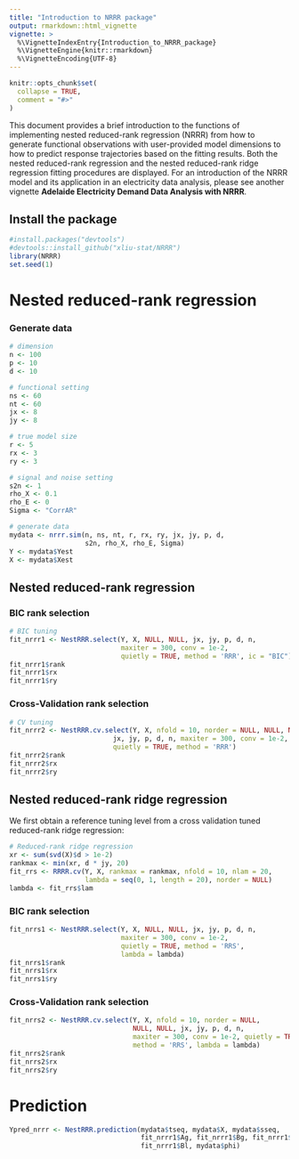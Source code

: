 ```yaml
---
title: "Introduction to NRRR package"
output: rmarkdown::html_vignette
vignette: >
  %\VignetteIndexEntry{Introduction_to_NRRR_package}
  %\VignetteEngine{knitr::rmarkdown}
  %\VignetteEncoding{UTF-8}
---
```


```r
knitr::opts_chunk$set(
  collapse = TRUE,
  comment = "#>"
)
```

This document provides a brief introduction to the functions of implementing nested reduced-rank regression (NRRR) from how to generate functional observations with user-provided model dimensions to how to predict response trajectories based on the fitting results. Both the nested reduced-rank regression and the nested reduced-rank ridge regression fitting procedures are displayed. For an introduction of the NRRR model and its application in an electricity data analysis, please see another vignette **Adelaide Electricity Demand Data Analysis with NRRR**. 

## Install the package
```r
#install.packages("devtools")
#devtools::install_github("xliu-stat/NRRR")
library(NRRR)
set.seed(1)
```

# Nested reduced-rank regression
### Generate data
```r
# dimension
n <- 100
p <- 10
d <- 10

# functional setting
ns <- 60
nt <- 60
jx <- 8
jy <- 8

# true model size
r <- 5
rx <- 3
ry <- 3

# signal and noise setting
s2n <- 1
rho_X <- 0.1
rho_E <- 0
Sigma <- "CorrAR"

# generate data
mydata <- nrrr.sim(n, ns, nt, r, rx, ry, jx, jy, p, d,
                   s2n, rho_X, rho_E, Sigma)
Y <- mydata$Yest
X <- mydata$Xest
```

## Nested reduced-rank regression
### BIC rank selection
```r
# BIC tuning
fit_nrrr1 <- NestRRR.select(Y, X, NULL, NULL, jx, jy, p, d, n, 
                            maxiter = 300, conv = 1e-2,
                            quietly = TRUE, method = 'RRR', ic = "BIC")
fit_nrrr1$rank
fit_nrrr1$rx
fit_nrrr1$ry
```

### Cross-Validation rank selection
```r
# CV tuning
fit_nrrr2 <- NestRRR.cv.select(Y, X, nfold = 10, norder = NULL, NULL, NULL,
                          jx, jy, p, d, n, maxiter = 300, conv = 1e-2, 
                          quietly = TRUE, method = 'RRR')
fit_nrrr2$rank
fit_nrrr2$rx
fit_nrrr2$ry
```


## Nested reduced-rank ridge regression
We first obtain a reference tuning level from a cross validation tuned reduced-rank ridge regression:
```r
# Reduced-rank ridge regression
xr <- sum(svd(X)$d > 1e-2)
rankmax <- min(xr, d * jy, 20) 
fit_rrs <- RRRR.cv(Y, X, rankmax = rankmax, nfold = 10, nlam = 20, 
                   lambda = seq(0, 1, length = 20), norder = NULL)
lambda <- fit_rrs$lam
```

### BIC rank selection
```r
fit_nrrs1 <- NestRRR.select(Y, X, NULL, NULL, jx, jy, p, d, n, 
                            maxiter = 300, conv = 1e-2,
                            quietly = TRUE, method = 'RRS', 
                            lambda = lambda)
fit_nrrs1$rank
fit_nrrs1$rx
fit_nrrs1$ry
```

### Cross-Validation rank selection
```r
fit_nrrs2 <- NestRRR.cv.select(Y, X, nfold = 10, norder = NULL,
                               NULL, NULL, jx, jy, p, d, n,
                               maxiter = 300, conv = 1e-2, quietly = TRUE, 
                               method = 'RRS', lambda = lambda)
fit_nrrs2$rank
fit_nrrs2$rx
fit_nrrs2$ry
```


# Prediction
```r
Ypred_nrrr <- NestRRR.prediction(mydata$tseq, mydata$X, mydata$sseq,
                                 fit_nrrr1$Ag, fit_nrrr1$Bg, fit_nrrr1$Al, 
                                 fit_nrrr1$Bl, mydata$phi)
```

